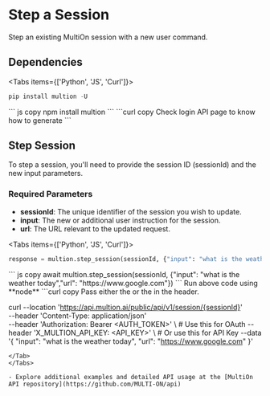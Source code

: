 # Step a Session

Step an existing MultiOn session with a new user command.

## Dependencies


<Tabs items={['Python', 'JS', 'Curl']}>
  <Tab>
  ```python copy
  pip install multion -U
  ```
  </Tab>
  <Tab>
  ``` js copy
  npm install multion
  ```
  </Tab>
  <Tab>
  ```curl copy
  Check login API page to know how to generate <AUTH_TOKEN>
  ```
  </Tab>
</Tabs>

## Step Session

To step a session, you'll need to provide the session ID (sessionId) and the new input parameters.

### Required Parameters

- **sessionId**: The unique identifier of the session you wish to update.
- **input**: The new or additional user instruction for the session.
- **url**: The URL relevant to the updated request.

<Tabs items={['Python', 'JS', 'Curl']}>
  <Tab>
```python copy
response = multion.step_session(sessionId, {"input": "what is the weather today","url": "https://www.google.com"})
```
  </Tab>
  <Tab>
  ``` js copy
    await multion.step_session(sessionId, {"input": "what is the weather today","url": "https://www.google.com"})
  ```
<Callout type="info" emoji="ℹ️">
 Run above code using **node**
</Callout>
  </Tab>
  <Tab>
```curl copy
Pass either the <AUTH_TOKEN> or the <API_KEY> in the header.

curl --location 'https://api.multion.ai/public/api/v1/session/{sessionId}' \
--header 'Content-Type: application/json' \
--header 'Authorization: Bearer <AUTH_TOKEN>' \ # Use this for OAuth
--header 'X_MULTION_API_KEY: <API_KEY>' \ # Or use this for API Key
--data '{
"input": "what is the weather today",
"url": "https://www.google.com"
}'

```
</Tab>
</Tabs>

- Explore additional examples and detailed API usage at the [MultiOn API repository](https://github.com/MULTI-ON/api)
```
